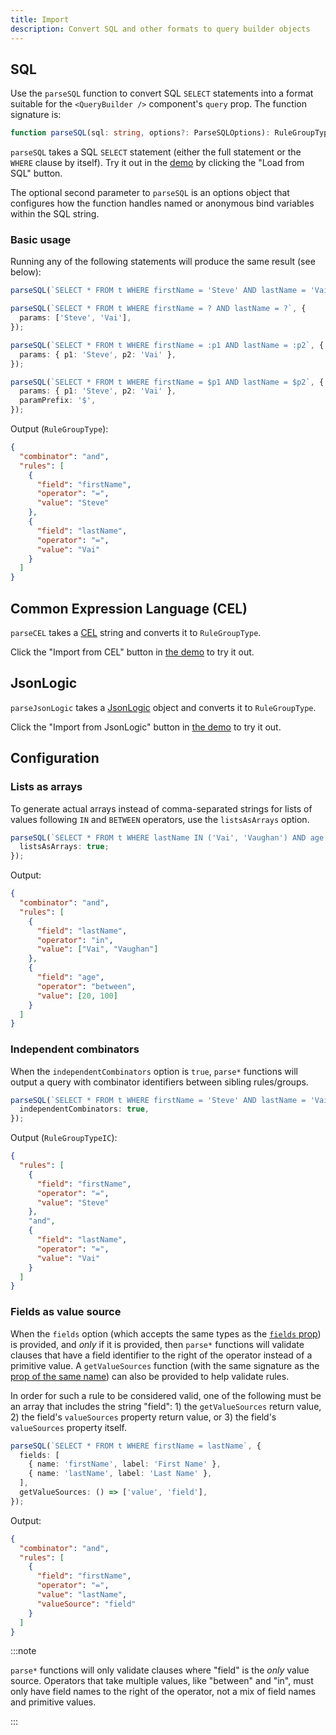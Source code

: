 ```yaml
---
title: Import
description: Convert SQL and other formats to query builder objects
---
```



<TypeScriptAdmonition />

## SQL

Use the `parseSQL` function to convert SQL `SELECT` statements into a format suitable for the `<QueryBuilder />` component's `query` prop. The function signature is:

```ts
function parseSQL(sql: string, options?: ParseSQLOptions): RuleGroupTypeAny;
```

`parseSQL` takes a SQL `SELECT` statement (either the full statement or the `WHERE` clause by itself). Try it out in the [demo](/demo) by clicking the "Load from SQL" button.

The optional second parameter to `parseSQL` is an options object that configures how the function handles named or anonymous bind variables within the SQL string.

### Basic usage

Running any of the following statements will produce the same result (see below):

```ts
parseSQL(`SELECT * FROM t WHERE firstName = 'Steve' AND lastName = 'Vai'`);

parseSQL(`SELECT * FROM t WHERE firstName = ? AND lastName = ?`, {
  params: ['Steve', 'Vai'],
});

parseSQL(`SELECT * FROM t WHERE firstName = :p1 AND lastName = :p2`, {
  params: { p1: 'Steve', p2: 'Vai' },
});

parseSQL(`SELECT * FROM t WHERE firstName = $p1 AND lastName = $p2`, {
  params: { p1: 'Steve', p2: 'Vai' },
  paramPrefix: '$',
});
```

Output (`RuleGroupType`):

```json
{
  "combinator": "and",
  "rules": [
    {
      "field": "firstName",
      "operator": "=",
      "value": "Steve"
    },
    {
      "field": "lastName",
      "operator": "=",
      "value": "Vai"
    }
  ]
}
```

## Common Expression Language (CEL)

`parseCEL` takes a [CEL](https://github.com/google/cel-spec) string and converts it to `RuleGroupType`.

Click the "Import from CEL" button in [the demo](/demo) to try it out.

## JsonLogic

`parseJsonLogic` takes a [JsonLogic](https://jsonlogic.com/) object and converts it to `RuleGroupType`.

Click the "Import from JsonLogic" button in [the demo](/demo) to try it out.

## Configuration

### Lists as arrays

To generate actual arrays instead of comma-separated strings for lists of values following `IN` and `BETWEEN` operators, use the `listsAsArrays` option.

```ts
parseSQL(`SELECT * FROM t WHERE lastName IN ('Vai', 'Vaughan') AND age BETWEEN 20 AND 100`, {
  listsAsArrays: true;
});
```

Output:

```json
{
  "combinator": "and",
  "rules": [
    {
      "field": "lastName",
      "operator": "in",
      "value": ["Vai", "Vaughan"]
    },
    {
      "field": "age",
      "operator": "between",
      "value": [20, 100]
    }
  ]
}
```

### Independent combinators

When the `independentCombinators` option is `true`, `parse*` functions will output a query with combinator identifiers between sibling rules/groups.

```ts
parseSQL(`SELECT * FROM t WHERE firstName = 'Steve' AND lastName = 'Vai'`, {
  independentCombinators: true,
});
```

Output (`RuleGroupTypeIC`):

```json
{
  "rules": [
    {
      "field": "firstName",
      "operator": "=",
      "value": "Steve"
    },
    "and",
    {
      "field": "lastName",
      "operator": "=",
      "value": "Vai"
    }
  ]
}
```

### Fields as value source

When the `fields` option (which accepts the same types as the [`fields` prop](./querybuilder#fields)) is provided, and _only_ if it is provided, then `parse*` functions will validate clauses that have a field identifier to the right of the operator instead of a primitive value. A `getValueSources` function (with the same signature as the [prop of the same name](./querybuilder#getvaluesources)) can also be provided to help validate rules.

In order for such a rule to be considered valid, one of the following must be an array that includes the string "field": 1) the `getValueSources` return value, 2) the field's `valueSources` property return value, or 3) the field's `valueSources` property itself.

```ts
parseSQL(`SELECT * FROM t WHERE firstName = lastName`, {
  fields: [
    { name: 'firstName', label: 'First Name' },
    { name: 'lastName', label: 'Last Name' },
  ],
  getValueSources: () => ['value', 'field'],
});
```

Output:

```json
{
  "combinator": "and",
  "rules": [
    {
      "field": "firstName",
      "operator": "=",
      "value": "lastName",
      "valueSource": "field"
    }
  ]
}
```

:::note

`parse*` functions will only validate clauses where "field" is the _only_ value source. Operators that take multiple values, like "between" and "in", must only have field names to the right of the operator, not a mix of field names and primitive values.

:::
